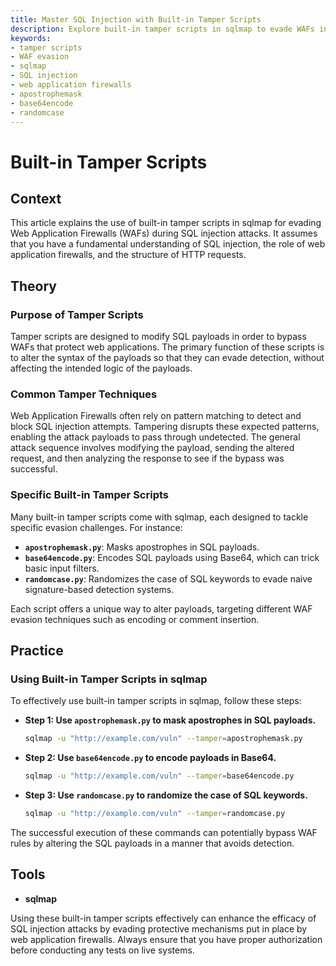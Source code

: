 ```yaml
---
title: Master SQL Injection with Built-in Tamper Scripts
description: Explore built-in tamper scripts in sqlmap to evade WAFs in SQL injection.
keywords:
- tamper scripts
- WAF evasion
- sqlmap
- SQL injection
- web application firewalls
- apostrophemask
- base64encode
- randomcase
---
```


# Built-in Tamper Scripts

## Context

This article explains the use of built-in tamper scripts in sqlmap for evading Web Application Firewalls (WAFs) during SQL injection attacks. It assumes that you have a fundamental understanding of SQL injection, the role of web application firewalls, and the structure of HTTP requests.

## Theory

### Purpose of Tamper Scripts

Tamper scripts are designed to modify SQL payloads in order to bypass WAFs that protect web applications. The primary function of these scripts is to alter the syntax of the payloads so that they can evade detection, without affecting the intended logic of the payloads.

### Common Tamper Techniques

Web Application Firewalls often rely on pattern matching to detect and block SQL injection attempts. Tampering disrupts these expected patterns, enabling the attack payloads to pass through undetected. The general attack sequence involves modifying the payload, sending the altered request, and then analyzing the response to see if the bypass was successful.

### Specific Built-in Tamper Scripts

Many built-in tamper scripts come with sqlmap, each designed to tackle specific evasion challenges. For instance:

- **`apostrophemask.py`**: Masks apostrophes in SQL payloads.
- **`base64encode.py`**: Encodes SQL payloads using Base64, which can trick basic input filters.
- **`randomcase.py`**: Randomizes the case of SQL keywords to evade naive signature-based detection systems.

Each script offers a unique way to alter payloads, targeting different WAF evasion techniques such as encoding or comment insertion.

## Practice

### Using Built-in Tamper Scripts in sqlmap

To effectively use built-in tamper scripts in sqlmap, follow these steps:

- **Step 1: Use `apostrophemask.py` to mask apostrophes in SQL payloads.**
    
    ```bash
    sqlmap -u "http://example.com/vuln" --tamper=apostrophemask.py
    ```

- **Step 2: Use `base64encode.py` to encode payloads in Base64.**

    ```bash
    sqlmap -u "http://example.com/vuln" --tamper=base64encode.py
    ```

- **Step 3: Use `randomcase.py` to randomize the case of SQL keywords.**

    ```bash
    sqlmap -u "http://example.com/vuln" --tamper=randomcase.py
    ```

The successful execution of these commands can potentially bypass WAF rules by altering the SQL payloads in a manner that avoids detection.

## Tools

- **sqlmap**

Using these built-in tamper scripts effectively can enhance the efficacy of SQL injection attacks by evading protective mechanisms put in place by web application firewalls. Always ensure that you have proper authorization before conducting any tests on live systems.
